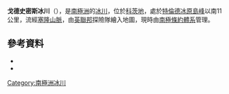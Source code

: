 '''戈德史密斯冰川'''（{{lang-en|Goldsmith Glacier}}），是[[南極洲|南極洲]]的[[冰川|冰川]]，位於[[科茨地|科茨地]]，處於[[特倫德冰原島峰|特倫德冰原島峰]]以南11公里，流經[[塞隆山脈|塞隆山脈]]，由[[英聯邦|英聯邦]]探險隊繪入地圖，現時由[[南極條約體系|南極條約體系]]管理。

==參考資料==
*{{cite gnis | type = antarid | id = 5805| name = Goldsmith Glacier | accessdate = 2012-04-29}}
*{{usgs-gazetteer|id=5805}}

{{coord|78|56|S|27|42|W|source:GNIS|display=title}}

{{DEFAULTSORT:Goldsmith Glacier}}
[[Category:南極洲冰川|Category:南極洲冰川]]


{{CoatsLand-geo-stub}}